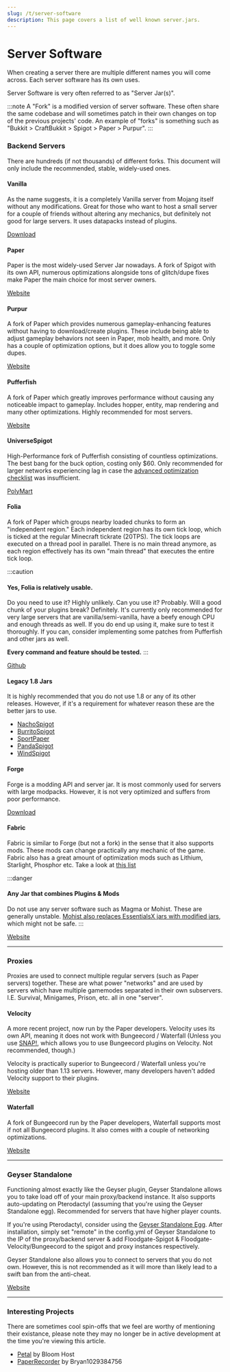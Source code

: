 ```yaml
---
slug: /t/server-software
description: This page covers a list of well known server.jars.
---
```


# Server Software

When creating a server there are multiple different names you will come across. Each server software has its own uses.

Server Software is very often referred to as "Server Jar(s)".

:::note 
A "Fork" is a modified version of server software. These often share the same codebase and will sometimes patch in their own changes on top of the previous projects' code. An example of "forks" is something such as "Bukkit > CraftBukkit > Spigot > Paper > Purpur".
:::

### Backend Servers

There are hundreds (if not thousands) of different forks. This document will only include the recommended, stable, widely-used ones.

#### Vanilla

As the name suggests, it is a completely Vanilla server from Mojang itself without any modifications. Great for those who want to host a small server for a couple of friends without altering any mechanics, but definitely not good for large servers. It uses datapacks instead of plugins.

<div>
<a class="button button--outline button--primary" href="https://getbukkit.org/download/vanilla">Download</a>
</div>


#### Paper

Paper is the most widely-used Server Jar nowadays. A fork of Spigot with its own API, numerous optimizations alongside tons of glitch/dupe fixes make Paper the main choice for most server owners.

<div>
<a class="button button--outline button--primary" href="https://papermc.io/downloads">Website</a>
</div>


#### Purpur

A fork of Paper which provides numerous gameplay-enhancing features without having to download/create plugins. These include being able to adjust gameplay behaviors not seen in Paper, mob health, and more. Only has a couple of optimization options, but it does allow you to toggle some dupes.

<div>
<a class="button button--outline button--primary" href="https://purpurmc.org/downloads">Website</a>
</div>


#### Pufferfish

A fork of Paper which greatly improves performance without causing any noticeable impact to gameplay. Includes hopper, entity, map rendering and many other optimizations. Highly recommended for most servers. 

<div>
<a class="button button--outline button--primary" href="https://pufferfish.host/downloads">Website</a>
</div>


#### UniverseSpigot

High-Performance fork of Pufferfish consisting of countless optimizations. The best bang for the buck option, costing only $60. Only recommended for larger networks experiencing lag in case the [advanced optimization checklist](https://www.setup.md/guides/optimisation/advanced) was insufficient.

<div>
<a class="button button--outline button--primary" href="https://polymart.org/resource/universespigot-1-20-1.4805">PolyMart</a>
</div>


#### Folia

A fork of Paper which groups nearby loaded chunks to form an "independent region." Each independent region has its own tick loop, which is ticked at the regular Minecraft tickrate (20TPS). The tick loops are executed on a thread pool in parallel. There is no main thread anymore, as each region effectively has its own "main thread" that executes the entire tick loop.

:::caution
#### Yes, Folia is relatively usable.

Do you need to use it? Highly unlikely.  Can you use it? Probably.  Will a good chunk of your plugins break? Definitely.  It's currently only recommended for very large servers that are vanilla/semi-vanilla, have a beefy enough CPU and enough threads as well. If you do end up using it, make sure to test it thoroughly. If you can, consider implementing some patches from Pufferfish and other jars as well.

**Every command and feature should be tested.**
:::

<div>
<a class="button button--outline button--primary" href="https://github.com/PaperMC/Folia">Github</a>
</div>


#### Legacy 1.8 Jars

It is highly recommended that you do not use 1.8 or any of its other releases. However, if it's a requirement for whatever reason these are the better jars to use.
 - [NachoSpigot](https://github.com/CobbleSword/NachoSpigot)
 - [BurritoSpigot](https://github.com/CobbleSword/BurritoSpigot)
 - [SportPaper](https://github.com/Electroid/SportPaper)
 - [PandaSpigot](https://github.com/hpfxd/PandaSpigot)
 - [WindSpigot](https://github.com/Wind-Development/WindSpigot)

#### Forge

Forge is a modding API and server jar. It is most commonly used for servers with large modpacks. However, it is not very optimized and suffers from poor performance.

<div>
<a class="button button--outline button--primary" href="https://files.minecraftforge.net/net/minecraftforge/forge/">Download</a>
</div>

#### Fabric

Fabric is similar to Forge (but not a fork) in the sense that it also supports mods. These mods can change practically any mechanic of the game. Fabric also has a great amount of optimization mods such as Lithium, Starlight, Phosphor etc. Take a look at [this list](https://github.com/NordicGamerFE/usefulmods)

:::danger
#### Any Jar that combines Plugins & Mods

Do not use any server software such as Magma or Mohist. These are generally unstable. [Mohist also replaces EssentialsX jars with modified jars](https://essentialsx.net/do-not-use-mohist.html), which might not be safe.
:::

<div>
<a class="button button--outline button--primary" href="https://fabricmc.net/">Website</a>
</div>

---

### Proxies

Proxies are used to connect multiple regular servers (such as Paper servers) together. These are what power "networks" and are used by servers which have multiple gamemodes separated in their own subservers. I.E. Survival, Minigames, Prison, etc. all in one "server".

#### Velocity

A more recent project, now run by the Paper developers. Velocity uses its own API, meaning it does not work with Bungeecord / Waterfall (Unless you use [SNAP!](https://forums.papermc.io/threads/snap-run-bungeecord-plugins-on-velocity.31/), which allows you to use Bungeecord plugins on Velocity. Not recommended, though.)

Velocity is practically superior to Bungeecord / Waterfall unless you're hosting older than 1.13 servers. However, many developers haven't added Velocity support to their plugins.

<div>
<a class="button button--outline button--primary" href="https://papermc.io/downloads#Velocity">Website</a>
</div>

#### Waterfall

A fork of Bungeecord run by the Paper developers, Waterfall supports most if not all Bungeecord plugins. It also comes with a couple of networking optimizations.

<div>
<a class="button button--outline button--primary" href="https://papermc.io/downloads#Waterfall">Website</a>
</div>

---

### Geyser Standalone

Functioning almost exactly like the Geyser plugin, Geyser Standalone allows you to take load off of your main proxy/backend instance. It also supports auto-updating on Pterodactyl (assuming that you're using the Geyser Standalone egg). Recommended for servers that have higher player counts.

If you're using Pterodactyl, consider using the [Geyser Standalone Egg](https://github.com/GeyserMC/pterodactyl-stuff). After installation, simply set "remote" in the config.yml of Geyser Standalone to the IP of the proxy/backend server & add Floodgate-Spigot & Floodgate-Velocity/Bungeecord to the spigot and proxy instances respectively.

Geyser Standalone also allows you to connect to servers that you do not own. However, this is not recommended as it will more than likely lead to a swift ban from the anti-cheat.

<div>
<a class="button button--outline button--primary" href="https://geysermc.org/download#standalone">Website</a>
</div>

---

### Interesting Projects

There are sometimes cool spin-offs that we feel are worthy of mentioning their existance, please note they may no longer be in active development at the time you're viewing this article.

- [Petal](https://github.com/Bloom-host/Petal) by Bloom Host
- [PaperRecorder](https://github.com/Bryan1029384756/PaperRecorder) by Bryan1029384756








